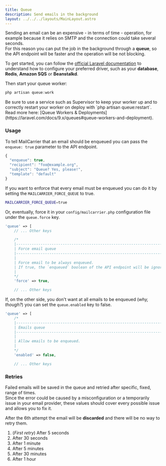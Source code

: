 ```yaml
---
title: Queue
description: Send emails in the background 
layout: ../../../layouts/MainLayout.astro
---
```


Sending an email can be an expensive - in terms of time - operation, for example because it relies on SMTP and the connection could take several seconds.  
For this reason you can put the job in the background through a **queue**, so the API endpoint will be faster and the operation will be not blocking.  

To get started, you can follow the [official Laravel documentation](https://laravel.com/docs/9.x/queues) to understand how to configure your preferred driver, such as your **database**, **Redis**, **Amazon SQS** or **Beanstalkd**.

Then start your queue worker:

```js
php artisan queue:work
```

<Aside type="note" title="Worker daemon">
Be sure to use a service such as Supervisor to keep your worker up and to correctly restart your worker on deploy with `php artisan queue:restart`.  
Read more here: [Queue Workers & Deployments](https://laravel.com/docs/9.x/queues#queue-workers-and-deployment).
</Aside>

### Usage

To tell MailCarrier that an email should be enqueued you can pass the `enqueue: true` parameter to the API endpoint.

```js
{
  "enqueue": true,
  "recipient": "foo@example.org",
  "subject": "Queue? Yes, please!",
  "template": "default"
}
```

If you want to enforce that every email must be enqueued you can do it by setting the `MAILCARRIER_FORCE_QUEUE` to true.

```bash
MAILCARRIER_FORCE_QUEUE=true
```

Or, eventually, force it in your `config/mailcarrier.php` configuration file under the `queue.force` key. 

```php
'queue' => [
    // ... Other keys

    /*
    |--------------------------------------------------------------------------
    | Force email queue
    |--------------------------------------------------------------------------
    |
    | Force email to be always enqueued.
    | If true, the `enqueued` boolean of the API endpoint will be ignored.
    |
    */
    'force' => true,

    // ... Other keys
```

If, on the other side, you don't want at all emails to be enqueued (*why, though?*) you can set the `queue.enabled` key to false.

```php
'queue' => [
    /*
    |--------------------------------------------------------------------------
    | Emails queue
    |--------------------------------------------------------------------------
    |
    | Allow emails to be enqueued.
    |
    */
    'enabled' => false,

    // ... Other keys
```

### Retries

Failed emails will be saved in the queue and retried after specific, fixed, range of times.  
Since the error could be caused by a misconfiguration or a temporarily issue in your email provider, these values should cover every possible issue and allows you to fix it.  

After the 6th attempt the email will be **discarded** and there will be no way to retry them.

1. (*First retry*) After 5 seconds
1. After 30 seconds
1. After 1 minute
1. After 5 minutes
1. After 30 minutes
1. After 1 hour
